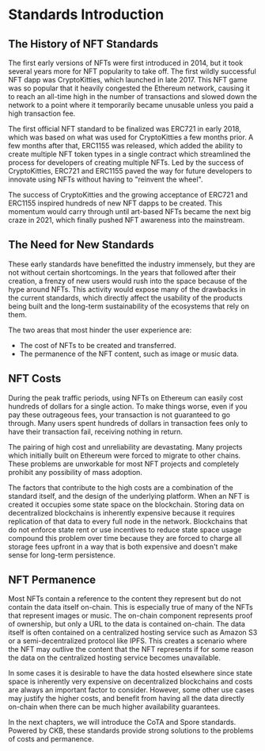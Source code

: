 # Standards Introduction

## The History of NFT Standards 

The first early versions of NFTs were first introduced in 2014, but it took several years more for NFT popularity to take off. The first wildly successful NFT dapp was CryptoKitties, which launched in late 2017. This NFT game was so popular that it heavily congested the Ethereum network, causing it to reach an all-time high in the number of transactions and slowed down the network to a point where it temporarily became unusable unless you paid a high transaction fee.

The first official NFT standard to be finalized was ERC721 in early 2018, which was based on what was used for CryptoKitties a few months prior. A few months after that, ERC1155 was released, which added the ability to create multiple NFT token types in a single contract which streamlined the process for developers of creating multiple NFTs. Led by the success of CryptoKitties, ERC721 and ERC1155 paved the way for future developers to innovate using NFTs without having to "reinvent the wheel".

The success of CryptoKitties and the growing acceptance of ERC721 and ERC1155 inspired hundreds of new NFT dapps to be created. This momentum would carry through until art-based NFTs became the next big craze in 2021, which finally pushed NFT awareness into the mainstream.

## The Need for New Standards

These early standards have benefitted the industry immensely, but they are not without certain shortcomings. In the years that followed after their creation, a frenzy of new users would rush into the space because of the hype around NFTs. This activity would expose many of the drawbacks in the current standards, which directly affect the usability of the products being built and the long-term sustainability of the ecosystems that rely on them.

The two areas that most hinder the user experience are:
- The cost of NFTs to be created and transferred.
- The permanence of the NFT content, such as image or music data.

## NFT Costs

During the peak traffic periods, using NFTs on Ethereum can easily cost hundreds of dollars for a single action. To make things worse, even if you pay these outrageous fees, your transaction is not guaranteed to go through. Many users spent hundreds of dollars in transaction fees only to have their transaction fail, receiving nothing in return.

The pairing of high cost and unreliability are devastating. Many projects which initially built on Ethereum were forced to migrate to other chains. These problems are unworkable for most NFT projects and completely prohibit any possibility of mass adoption.

The factors that contribute to the high costs are a combination of the standard itself, and the design of the underlying platform. When an NFT is created it occupies some state space on the blockchain. Storing data on decentralized blockchains is inherently expensive because it requires replication of that data to every full node in the network. Blockchains that do not enforce state rent or use incentives to reduce state space usage compound this problem over time because they are forced to charge all storage fees upfront in a way that is both expensive and doesn't make sense for long-term persistence.

## NFT Permanence

Most NFTs contain a reference to the content they represent but do not contain the data itself on-chain. This is especially true of many of the NFTs that represent images or music. The on-chain component represents proof of ownership, but only a URL to the data is contained on-chain. The data itself is often contained on a centralized hosting service such as Amazon S3 or a semi-decentralized protocol like IPFS. This creates a scenario where the NFT may outlive the content that the NFT represents if for some reason the data on the centralized hosting service becomes unavailable.

In some cases it is desirable to have the data hosted elsewhere since state space is inherently very expensive on decentralized blockchains and costs are always an important factor to consider. However, some other use cases may justify the higher costs, and benefit from having all the data directly on-chain when there can be much higher availability guarantees.

In the next chapters, we will introduce the CoTA and Spore standards. Powered by CKB, these standards provide strong solutions to the problems of costs and permanence.
